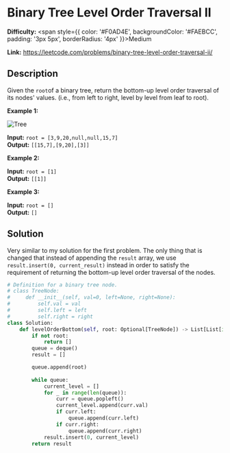 # Binary Tree Level Order Traversal II

**Difficulty:** <span style={{ color: '#F0AD4E', backgroundColor: '#FAEBCC', padding: '3px 5px', borderRadius: '4px' }}>Medium</span>

**Link:** https://leetcode.com/problems/binary-tree-level-order-traversal-ii/


## Description 

Given the `root`of a binary tree, return the bottom-up level order traversal of its nodes' values. (i.e., from left to right, level by level from leaf to root).

**Example 1:**

<img src="https://assets.leetcode.com/uploads/2021/02/19/tree1.jpg" alt="Tree" />


**Input:** `root = [3,9,20,null,null,15,7]`  
**Output:** `[[15,7],[9,20],[3]]`  

**Example 2:**

**Input:** `root = [1]`  
**Output:** `[[1]]`  

**Example 3:**

**Input:** `root = []`  
**Output:** `[]`  

## Solution

Very similar to my solution for the first problem. The only thing that is changed that instead of appending the `result` array, we use `result.insert(0, current_result)` instead in order to satisfy the requirement of returning the bottom-up level order traversal of the nodes.


```python
# Definition for a binary tree node.
# class TreeNode:
#     def __init__(self, val=0, left=None, right=None):
#         self.val = val
#         self.left = left
#         self.right = right
class Solution:
    def levelOrderBottom(self, root: Optional[TreeNode]) -> List[List[int]]:
        if not root:
            return []
        queue = deque()
        result = []

        queue.append(root)
        
        while queue:
            current_level = []
            for _ in range(len(queue)):
                curr = queue.popleft()
                current_level.append(curr.val)
                if curr.left:
                    queue.append(curr.left)
                if curr.right:
                    queue.append(curr.right)
            result.insert(0, current_level)
        return result
```


